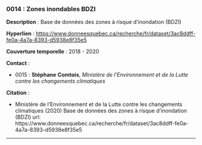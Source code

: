 ### 0014 : Zones inondables BDZI {-}

<!-- -------------------------------------------------- -->
**Description** : Base de données des zones à risque d'inondation (BDZI)

<!-- -------------------------------------------------- -->

  **Hyperlien** : [https://www.donneesquebec.ca/recherche/fr/dataset/3ac8ddff-fe0a-4a7a-8393-d5938e8f35e5](https://www.donneesquebec.ca/recherche/fr/dataset/3ac8ddff-fe0a-4a7a-8393-d5938e8f35e5)


<!-- -------------------------------------------------- -->

  **Couverture temporelle** : 2018 - 2020



<!-- -------------------------------------------------- -->
**Contact** :


  - 0015 : **Stéphane** **Comtois**, *Ministère de l’Environnement et de la Lutte contre les changements climatiques*



<!-- -------------------------------------------------- -->
**Citation** :


  - Ministère de l’Environnement et de la Lutte contre les changements climatiques (2020) Base de données des zones à risque d'inondation (BDZI) url: https://www.donneesquebec.ca/recherche/fr/dataset/3ac8ddff-fe0a-4a7a-8393-d5938e8f35e5




<!-- -------------------------------------------------- -->




<hr>
<br>
